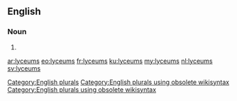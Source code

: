 ==English==

===Noun===
{{head|en}}

# {{plural of|lyceum}}

[[Category:English plurals]][[Category:English plurals using obsolete wikisyntax]][[Category:English plurals using obsolete wikisyntax]]

[[ar:lyceums]]
[[eo:lyceums]]
[[fr:lyceums]]
[[ku:lyceums]]
[[my:lyceums]]
[[nl:lyceums]]
[[sv:lyceums]]